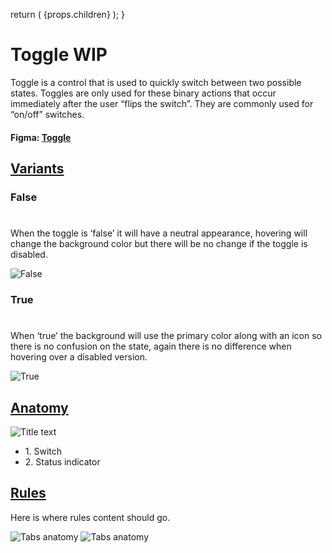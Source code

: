 

  return (
    <Layout
      title="Design"
      sideNav="design"
      editPageRoute="design/components/toggle"
      shouldIncludePageIndex
    >
      {props.children}
    </Layout>
  );
}

# Toggle WIP

<IntroText>
  Toggle is a control that is used to quickly switch between two possible
  states. Toggles are only used for these binary actions that occur immediately
  after the user “flips the switch”. They are commonly used for “on/off”
  switches.
</IntroText>

#### Figma: [Toggle](<https://www.figma.com/file/W3hxWj6VZydNaNGJSGxRsV/TableKit-Components-(3.0)>)

## [Variants](#variants)

### False

#

When the toggle is ‘false’ it will have a neutral appearance, hovering will change the background color but there will be no change if the toggle is disabled.

![False](/static/img/components/PLACEHOLDER.png 'IMAGEDESCRIPTION')

### True

#

When ‘true’ the background will use the primary color along with an icon so there is no confusion on the state, again there is no difference when hovering over a disabled version.

![True](/static/img/components/PLACEHOLDER.png 'IMAGEDESCRIPTION')

## [Anatomy](website/src/design/components/toggle.html#anatomy)

![Title text](/static/img/components/toggle-anatomy-1.svg 'IMAGEDESCRIPTION')

<ul>
  <li>1. Switch</li>
  <li>2. Status indicator</li>
</ul>

## [Rules](website/src/design/components/toggle.html#rules)

Here is where rules content should go.

![Tabs anatomy](/static/img/components/placeholder-rules.png 'IMAGEDESCRIPTION') ![Tabs anatomy](/static/img/components/placeholder-rules.png 'IMAGEDESCRIPTION')
